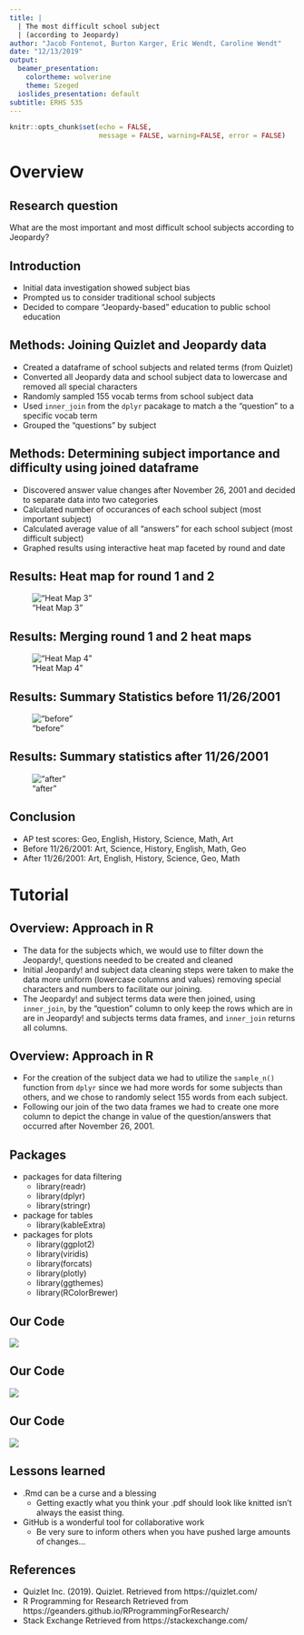 ```yaml
---
title: |
  | The most difficult school subject
  | (according to Jeopardy)
author: "Jacob Fontenot, Burton Karger, Eric Wendt, Caroline Wendt"
date: "12/13/2019"
output:
  beamer_presentation:
    colortheme: wolverine
    theme: Szeged
  ioslides_presentation: default
subtitle: ERHS 535
---
```


```r
knitr::opts_chunk$set(echo = FALSE,
                      message = FALSE, warning=FALSE, error = FALSE)
```


# Overview

## Research question

What are the most important and most difficult school subjects according to Jeopardy?

## Introduction

- Initial data investigation showed subject bias
- Prompted us to consider traditional school subjects
- Decided to compare "Jeopardy-based" education to public school education

## Methods: Joining Quizlet and Jeopardy data

- Created a dataframe of school subjects and related terms (from Quizlet)
- Converted all Jeopardy data and school subject data to lowercase and removed all special characters
- Randomly sampled 155 vocab terms from school subject data 
- Used `inner_join` from the `dplyr` pacakage to match a the "question" to a specific vocab term
- Grouped the "questions" by subject

## Methods: Determining subject importance and difficulty using joined dataframe

- Discovered answer value changes after November 26, 2001 and decided to separate data into two categories
- Calculated number of occurances of each school subject (most important subject)
- Calculated average value of all "answers" for each school subject (most difficult subject)
- Graphed results using interactive heat map faceted by round and date

## Results: Heat map for round 1 and 2


!["Heat Map 3"](../../jbec_jeop/graphs/hmap_4.png)

## Results: Merging round 1 and 2 heat maps

!["Heat Map 4"](../../jbec_jeop/graphs/hmap_dd.png)

## Results: Summary Statistics before 11/26/2001

!["before"](../../jbec_jeop/graphs/before_november_20_2001.png)

## Results: Summary statistics after 11/26/2001

!["after"](../../jbec_jeop/graphs/after_november_20_2001.png)

## Conclusion

- AP test scores: Geo, English, History, Science, Math, Art
- Before 11/26/2001: Art, Science, History, English, Math, Geo
- After 11/26/2001: Art, English, History,  Science, Geo, Math

# Tutorial

## Overview: Approach in R
- The data for the subjects which, we would use to filter down the Jeopardy!, questions needed to be created
and cleaned
- Initial Jeopardy! and subject data cleaning steps were taken to make the data  more uniform (lowercase columns and values) removing special characters and numbers to facilitate our joining.  
- The Jeopardy! and subject terms data were then joined, using `inner_join`, by the "question" column to only keep the rows which are in are in Jeopardy! and subjects terms data frames, and `inner_join` returns all columns. 

## Overview: Approach in R
- For the creation of the subject data we had to utilize the `sample_n()` function from `dplyr` since we had more words for some subjects than others, and we chose to randomly select 155 words from each subject. 
- Following our join of the two data frames we had to create one more column to depict the change in value of the question/answers that occurred after November 26, 2001. 

## Packages
* packages for data filtering
  + library(readr)
  + library(dplyr)
  + library(stringr)
* package for tables
  + library(kableExtra)
* packages for plots
  + library(ggplot2)
  + library(viridis)
  + library(forcats)
  + library(plotly)
  + library(ggthemes)
  + library(RColorBrewer)

## Our Code

![](../writing/Screen Shot 2019-12-13 at 1.58.02 PM.png)

## Our Code

![](../writing/Screen Shot 2019-12-13 at 1.59.46 PM.png)

## Our Code

![](../writing/Screen Shot 2019-12-13 at 2.00.06 PM.png)

## Lessons learned

- .Rmd can be a curse and a blessing
  + Getting exactly what you think your .pdf should look like knitted isn't always the easist thing. 
- GitHub is a wonderful tool for collaborative work
  + Be very sure to inform others when you have pushed large amounts of changes...

## References

- Quizlet Inc. (2019). Quizlet. Retrieved from https://quizlet.com/
- R Programming for Research Retrieved from https://geanders.github.io/RProgrammingForResearch/
- Stack Exchange Retrieved from https://stackexchange.com/ 
